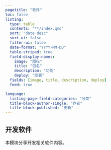 ```yaml
---
pagetitle: "软件"
toc: false
listing:
  type: table
  contents: "**/index.qmd"
  sort: "date desc"
  sort-ui: false
  filter-ui: false
  date-format: "YYYY-MM-DD"
  table-striped: true
  field-display-names:
    image: "图标"
    title: "包名"
    description: "功能"
    deploy: "部署"
  fields: [image, title, description, deploy]
  feed: true

language:
  listing-page-field-categories: "分类"
  title-block-author-single: "作者"
  title-block-published: "更新"
---
```


## 开发软件{.unnumbered}

本模块分享开发相关软件内容。




